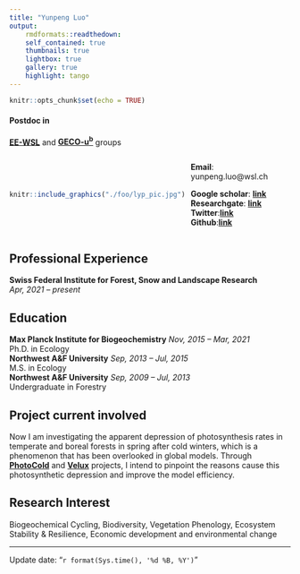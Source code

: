 ```yaml
---
title: "Yunpeng Luo"
output: 
    rmdformats::readthedown:
    self_contained: true
    thumbnails: true
    lightbox: true
    gallery: true
    highlight: tango
---
```



```r
knitr::opts_chunk$set(echo = TRUE)
```


#### Postdoc in 
**[EE-WSL](https://www.wsl.ch/de/mitarbeitende/gessler.html)** and 
**[GECO-u^b^](https://stineb.netlify.app/)**  groups


:::: {style="display: flex;
      flex-wrap:nowrap;
      justify-content:flex-start;
      align-items:center;
      column-gap: 10px;
      "}

::: {style="flex-grow: 1.5;"}
<!-- ![](./foo/lyp_pic.jpg){width=30%} -->
```r
knitr::include_graphics("./foo/lyp_pic.jpg")
```
:::

:::{}
**Email**: yunpeng.luo@wsl.ch

**Google scholar**: **[link](https://scholar.google.ca/citations?user=i1xigeQAAAAJ&hl=zh-CN)**
\
**Researchgate**: **[link](https://www.researchgate.net/profile/Yunpeng-Luo-2)**
\
**Twitter**:**[link](https://twitter.com/BgcYluo)**
\
**Github**:**[link](https://github.com/lypluo)**
:::
::::
## Professional Experience
**Swiss Federal Institute for Forest, Snow and Landscape Research**   
*Apr, 2021 – present*   

## Education

**Max Planck Institute for Biogeochemistry** *Nov, 2015 – Mar, 2021*    
Ph.D. in Ecology <br/> 
**Northwest A&F University** *Sep, 2013 – Jul, 2015*    
M.S. in Ecology <br/>
**Northwest A&F University** *Sep, 2009 – Jul, 2013*     
Undergraduate in Forestry 

## Project current involved 
Now I am investigating the apparent depression of photosynthesis rates in 
temperate and boreal forests in spring after cold winters, 
which is a phenomenon that has been overlooked in global models. Through **[PhotoCold](https://www.wsl.ch/de/projekte/cold-stress-mighgt-limit-carbon-gain-also-in-a-warming-climate.html)** 
and **[Velux](https://veluxstiftung.ch/projects/)** projects, I intend to pinpoint the reasons cause this 
photosynthetic depression and improve the model efficiency. 


## Research Interest 
Biogeochemical Cycling, Biodiversity, Vegetation Phenology, 
Ecosystem Stability & Resilience, Economic development and environmental change 


---------------------
Update date: "`r format(Sys.time(), '%d %B, %Y')`"